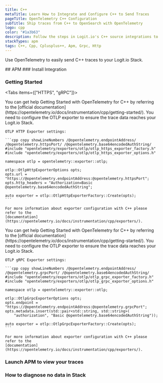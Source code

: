 ```yaml
---
title: C++
metaTitle: Learn How to Integrate and Configure C++ to Send Traces
pageTitle: OpenTelemetry C++ Configuration
subTitle: Ship traces from C++ to OpenSearch with OpenTelemetry
logo: cpp
color: "#1a3b63"
description: Follow the steps in Logit.io's C++ source integrations to ship traces from C++ to OpenSearch with OpenTelemetry.
stackTypes: apm
tags: C++, Cpp, Cplusplus++, Apm, Grpc, Http
---
```


Use OpenTelemetry to easily send C++ traces to your Logit.io Stack.

<Steps>
  ## APM
  ### Install Integration
  <InstallIntegration/>
  
  ### Getting Started

  <Tabs items={["HTTPS", "gRPC"]}>
  
  <Tab>
    You can get help Getting Started with OpenTelemetry for C++ by referring to the 
    [official documentation](https://opentelemetry.io/docs/instrumentation/cpp/getting-started/). 
    You need to configure the OTLP exporter to ensure the trace data reaches your Logit.io Stack.

    OTLP HTTP Exporter settings:

    ```cpp copy showLineNumbers /@opentelemetry.endpointAddress/ /@opentelemetry.httpsPort/ /@opentelemetry.base64encodedAuthString/
    #include "opentelemetry/exporters/otlp/otlp_https_exporter_factory.h"
    #include "opentelemetry/exporters/otlp/otlp_https_exporter_options.h"

    namespace otlp = opentelemetry::exporter::otlp;

    otlp::OtlpHttpExporterOptions opts;
    opts.url = "https://@opentelemetry.endpointAddress:@opentelemetry.httpsPort";
    opts.http_headers = "Authorization=Basic @opentelemetry.base64encodedAuthString";

    auto exporter = otlp::OtlpHttpExporterFactory::Create(opts);
    ```

    For more information about exporter configuration with C++ please refer to the 
    [documentation](https://opentelemetry.io/docs/instrumentation/cpp/exporters/).
  </Tab>

  <Tab>
    You can get help Getting Started with OpenTelemetry for C++ by referring to the 
    [official documentation](https://opentelemetry.io/docs/instrumentation/cpp/getting-started/). 
    You need to configure the OTLP exporter to ensure the trace data reaches your Logit.io Stack.

    OTLP gRPC Exporter settings:

    ```cpp copy showLineNumbers /@opentelemetry.endpointAddress/ /@opentelemetry.grpcPort/ /@opentelemetry.base64encodedAuthString/
    #include "opentelemetry/exporters/otlp/otlp_grpc_exporter_factory.h"
    #include "opentelemetry/exporters/otlp/otlp_grpc_exporter_options.h"

    namespace otlp = opentelemetry::exporter::otlp;

    otlp::OtlpGrpcExporterOptions opts;
    opts.endpoint = "https://@opentelemetry.endpointAddress:@opentelemetry.grpcPort";
    opts.metadata.insert(std::pair<std::string, std::string>(
        "authorization", "Basic @opentelemetry.base64encodedAuthString"));

    auto exporter = otlp::OtlpGrpcExporterFactory::Create(opts);
    ```

    For more information about exporter configuration with C++ please refer to the 
    [documentation](https://opentelemetry.io/docs/instrumentation/cpp/exporters/).
  </Tab>

  </Tabs>

  ### Launch APM to view your traces

  <LaunchVisualizer type="apm" />

  ### How to diagnose no data in Stack

  <DiagnoseNoData />
</Steps>